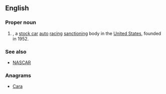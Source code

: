 ==English==
{{wikipedia|Automobile Racing Club of America}}

===Proper noun===
{{en-proper noun}}

# {{context|US|sports|lang=en}} {{acronym of|[[automobile|Automobile]] [[racing|Racing]] [[club|Club]] of [[America]]|dot=}}, a [[stock car]] [[auto]] [[racing]] [[sanction]]ing body in the [[United States]], founded in 1952.

===See also===
* [[NASCAR]]

===Anagrams===
* [[Cara#English|Cara]]